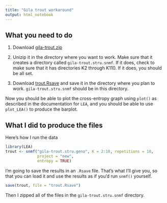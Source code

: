 ```yaml
---
title: "Gila trout workaround"
output: html_notebook
---
```


## What you need to do

1. Download [gila-trout.zip](http://darwin.eeb.uconn.edu/eeb348-resources/gila-trout.zip)

2. Unizip it in the directory where you want to work. Make sure that it creates a directory called `gila-trout.stru.snmf`. If it does, check to make sure that it has directories K2 through K110. If it does, you should be all set.

3. Download [trout.Rsave](http://darwin.eeb.uconn.edu/eeb348-resources/trout.Rsave) and save it in the directory where you plan to work. `gila-trout.stru.snmf` should be in this directory.

Now you should be able to plot the cross-entropy graph using `plot()` as described in the documentation for `LEA`, and you should be able to use `plot_LEA()` to produce the barplot.

## What I did to produce the files

Here's how I run the data

```r
library(LEA)
trout <- snmf("gila-trout.stru.geno", K = 2:10, repetitions = 10, 
              project = "new", 
              entropy = TRUE)
```

I'm going to save the results in an `.Rsave` file. That's what I'll give you, so that you can load it and use the results as if you'd run `snmf()` yourself.

```r
save(trout, file = "trout.Rsave")
```

Then I zipped all of the files in the `gila-trout.stru.snmf` directory.